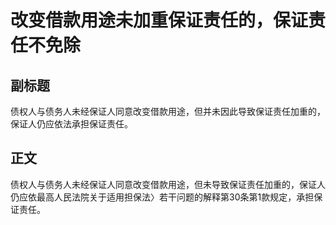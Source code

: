 # 改变借款用途未加重保证责任的，保证责任不免除
## 副标题
债权人与债务人未经保证人同意改变借款用途，但并未因此导致保证责任加重的，保证人仍应依法承担保证责任。
## 正文
债权人与债务人未经保证人同意改变借款用途，但未导致保证责任加重的，保证人仍应依最高人民法院关于适用担保法〉若干问题的解释第30条第1款规定，承担保证责任。